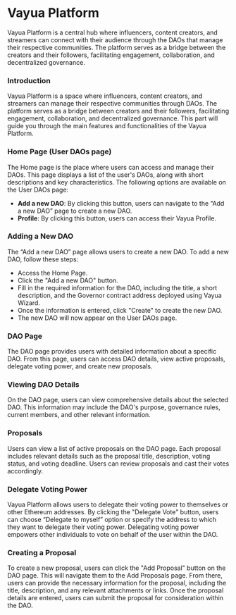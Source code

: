 # Vayua Platform

Vayua Platform is a central hub where influencers, content creators, and streamers can connect with their audience through the DAOs that manage their respective communities. The platform serves as a bridge between the creators and their followers, facilitating engagement, collaboration, and decentralized governance.

### **Introduction**

Vayua Platform is a space where influencers, content creators, and streamers can manage their respective communities through DAOs. The platform serves as a bridge between creators and their followers, facilitating engagement, collaboration, and decentralized governance. This part will guide you through the main features and functionalities of the Vayua Platform.

### **Home Page (User DAOs page)**

The Home page is the place where users can access and manage their DAOs. This page displays a list of the user's DAOs, along with short descriptions and key characteristics. The following options are available on the User DAOs page:

- **Add a new DAO**: By clicking this button, users can navigate to the “Add a new DAO” page to create a new DAO.
- **Profile**: By clicking this button, users can access their Vayua Profile.

### Adding a New DAO

The “Add a new DAO” page allows users to create a new DAO. To add a new DAO, follow these steps:

- Access the Home Page.
- Click the "Add a new DAO" button.
- Fill in the required information for the DAO, including the title, a short description, and the Governor contract address deployed using Vayua Wizard.
- Once the information is entered, click "Create" to create the new DAO.
- The new DAO will now appear on the User DAOs page.

### **DAO Page**

The DAO page provides users with detailed information about a specific DAO. From this page, users can access DAO details, view active proposals, delegate voting power, and create new proposals.

### Viewing DAO Details

On the DAO page, users can view comprehensive details about the selected DAO. This information may include the DAO's purpose, governance rules, current members, and other relevant information.

### Proposals

Users can view a list of active proposals on the DAO page. Each proposal includes relevant details such as the proposal title, description, voting status, and voting deadline. Users can review proposals and cast their votes accordingly.

### Delegate Voting Power

Vayua Platform allows users to delegate their voting power to themselves or other Ethereum addresses. By clicking the "Delegate Vote" button, users can choose “Delegate to myself” option or specify the address to which they want to delegate their voting power. Delegating voting power empowers other individuals to vote on behalf of the user within the DAO.

### Creating a Proposal

To create a new proposal, users can click the "Add Proposal" button on the DAO page. This will navigate them to the Add Proposals page. From there, users can provide the necessary information for the proposal, including the title, description, and any relevant attachments or links. Once the proposal details are entered, users can submit the proposal for consideration within the DAO.
